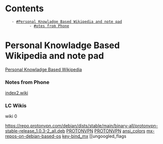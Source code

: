 = Contents =
    - [[#Personal Knowladge Based Wikipedia and note pad]]
            - [[#otes from Phone]]

= Personal Knowladge Based Wikipedia and note pad =
[[Indexx|Personal Knowladge Based Wikipedia]]
=== Notes from Phone ===
[[index2.wiki]]
=== LC Wikis ===
wiki 0






https://repo.protonvpn.com/debian/dists/stable/main/binary-all/protonvpn-stable-release_1.0.3-2_all.deb
[[PROTONVPN]]
[[PROTONVPN]]
[[ansi_colors]]
[[mx-repos-on-debian-based-os]]
[[key-bind_mx]]
[[ungoogled_flags
